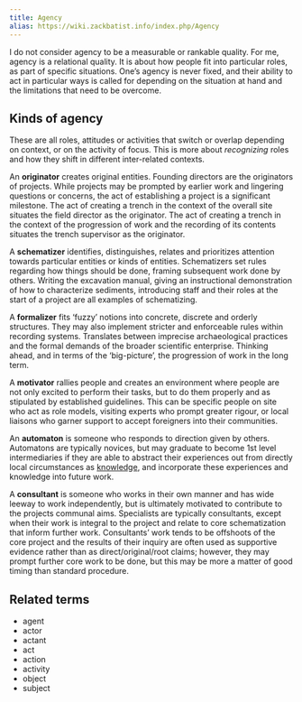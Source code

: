```yaml
---
title: Agency
alias: https://wiki.zackbatist.info/index.php/Agency
---
```


I do not consider agency to be a measurable or rankable quality. For me, agency is a relational quality. It is about how people fit into particular roles, as part of specific situations.
One's agency is never fixed, and their ability to act in particular ways is called for depending on the situation at hand and the limitations that need to be overcome.

## Kinds of agency
These are all roles, attitudes or activities that switch or overlap depending on context, or on the activity of focus.
This is more about *recognizing* roles and how they shift in different inter-related contexts.

An **originator** creates original entities.
Founding directors are the originators of projects. While projects may be prompted by earlier work and lingering questions or concerns, the act of establishing a project is a significant milestone.
The act of creating a trench in the context of the overall site situates the field director as the originator.
The act of creating a trench in the context of the progression of work and the recording of its contents situates the trench supervisor as the originator.

A **schematizer** identifies, distinguishes, relates and prioritizes attention towards particular entities or kinds of entities.
Schematizers set rules regarding how things should be done, framing subsequent work done by others. Writing the excavation manual, giving an instructional demonstration of how to characterize sediments, introducing staff and their roles at the start of a project are all examples of schematizing.

A **formalizer** fits 'fuzzy' notions into concrete, discrete and orderly structures.
They may also implement stricter and enforceable rules within recording systems. Translates between imprecise archaeological practices and the formal demands of the broader scientific enterprise.
Thinking ahead, and in terms of the 'big-picture', the progression of work in the long term.

A **motivator** rallies people and creates an environment where people are not only excited to perform their tasks, but to do them properly and as stipulated by established guidelines.
This can be specific people on site who act as role models, visiting experts who prompt greater rigour, or local liaisons who garner support to accept foreigners into their communities.

An **automaton** is someone who responds to direction given by others. Automatons are typically novices, but may graduate to become 1st level intermediaries if they are able to abstract their experiences out from directly local circumstances as [knowledge](knowledge "wikilink"), and incorporate these experiences and knowledge into future work.

A **consultant** is someone who works in their own manner and has wide leeway to work independently, but is ultimately motivated to contribute to the projects communal aims.
Specialists are typically consultants, except when their work is integral to the project and relate to core schematization that inform further work.
Consultants' work tends to be offshoots of the core project and the results of their inquiry are often used as supportive evidence rather than as direct/original/root claims; however, they may prompt further core work to be done, but this may be more a matter of good timing than standard procedure.

## Related terms
- agent
- actor
- actant
- act
- action
- activity
- object
- subject

